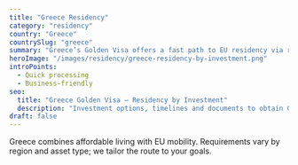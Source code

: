 ```yaml
---
title: "Greece Residency"
category: "residency"
country: "Greece"
countrySlug: "greece"
summary: "Greece’s Golden Visa offers a fast path to EU residency via real-estate or alternative investments."
heroImage: "/images/residency/greece-residency-by-investment.png"
introPoints:
  - Quick processing
  - Business-friendly
seo:
  title: "Greece Golden Visa – Residency by Investment"
  description: "Investment options, timelines and documents to obtain Greece residency for you and your family."
draft: false
---
```

Greece combines affordable living with EU mobility. Requirements vary by region and asset type; we tailor the route to your goals.

